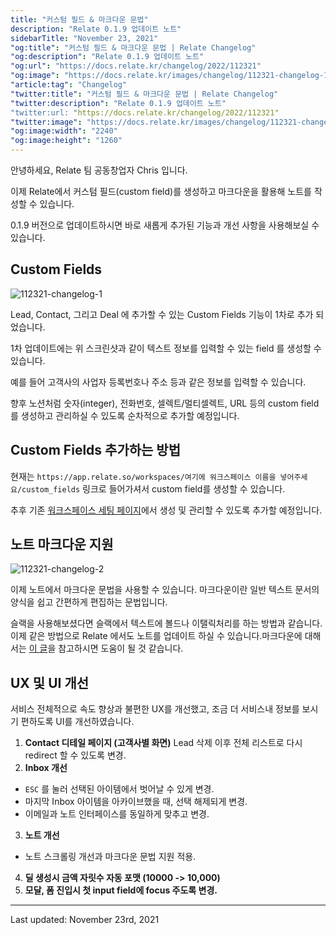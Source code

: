 ```yaml
---
title: "커스텀 필드 & 마크다운 문법"
description: "Relate 0.1.9 업데이트 노트"
sidebarTitle: "November 23, 2021"
"og:title": "커스텀 필드 & 마크다운 문법 | Relate Changelog"
"og:description": "Relate 0.1.9 업데이트 노트"
"og:url": "https://docs.relate.kr/changelog/2022/112321"
"og:image": "https://docs.relate.kr/images/changelog/112321-changelog-1"
"article:tag": "Changelog"
"twitter:title": "커스텀 필드 & 마크다운 문법 | Relate Changelog"
"twitter:description": "Relate 0.1.9 업데이트 노트"
"twitter:url: "https://docs.relate.kr/changelog/2022/112321"
"twitter:image": "https://docs.relate.kr/images/changelog/112321-changelog-1.png"
"og:image:width": "2240"
"og:image:height": "1260"
---
```


안녕하세요, Relate 팀 공동창업자 Chris 입니다.

이제 Relate에서 커스텀 필드(custom field)를 생성하고 마크다운을 활용해 노트를 작성할 수 있습니다.

0.1.9 버전으로 업데이트하시면 바로 새롭게 추가된 기능과 개선 사항을 사용해보실 수 있습니다.

## Custom Fields

![112321-changelog-1](/images/changelog/112321-changelog-1.png)

Lead, Contact, 그리고 Deal 에 추가할 수 있는 Custom Fields 기능이 1차로 추가 되었습니다.

1차 업데이트에는 위 스크린샷과 같이 텍스트 정보를 입력할 수 있는 field 를 생성할 수 
있습니다.

예를 들어 고객사의 사업자 등록번호나 주소 등과 같은 정보를 입력할 수 있습니다. 

향후 노션처럼 숫자(integer), 전화번호, 셀렉트/멀티셀렉트, URL 등의 custom field 를 생성하고 관리하실 수 있도록 순차적으로 추가할 예정입니다.

## Custom Fields 추가하는 방법
현재는 `https://app.relate.so/workspaces/여기에 워크스페이스 이름을 넣어주세요/custom_fields` 링크로 들어가셔서 custom field를 생성할 수 있습니다.

추후 기존 [워크스페이스 세팅 페이지](https://app.relate.so/workspaces)에서 생성 및 관리할 수 있도록 추가할 예정입니다.

## 노트 마크다운 지원

![112321-changelog-2](/images/changelog/112321-changelog-2.png)

이제 노트에서 마크다운 문법을 사용할 수 있습니다. 마크다운이란 일반 텍스트 문서의 양식을 쉽고 간편하게 편집하는 문법입니다. 

슬랙을 사용해보셨다면 슬랙에서 텍스트에 볼드나 이탤릭처리를 하는 방법과 같습니다. 이제 같은 방법으로 Relate 에서도 노트를 업데이트 하실 수 있습니다.마크다운에 대해서는 [이 글](https://theorydb.github.io/envops/2019/05/22/envops-blog-how-to-use-md/)을 참고하시면 도움이 될 것 같습니다.

## UX 및 UI 개선
서비스 전체적으로 속도 향상과 불편한 UX를 개선했고, 조금 더 서비스내 정보를 보시기 편하도록 UI를 개선하였습니다.

1. **Contact 디테일 페이지 (고객사별 화면)**
Lead 삭제 이후 전체 리스트로 다시 redirect 할 수 있도록 변경.
2. **Inbox 개선**
- `ESC` 를 눌러 선택된 아이템에서 벗어날 수 있게 변경.
- 마지막 Inbox 아이템을 아카이브했을 때, 선택 해제되게 변경.
- 이메일과 노트 인터페이스를 동일하게 맞추고 변경.
3. **노트 개선**
- 노트 스크롤링 개선과 마크다운 문법 지원 적용.
4. **딜 생성시 금액 자릿수 자동 포맷 (10000 -> 10,000)**
5. **모달, 폼 진입시 첫 input field에 focus 주도록 변경.**

---

Last updated: November 23rd, 2021